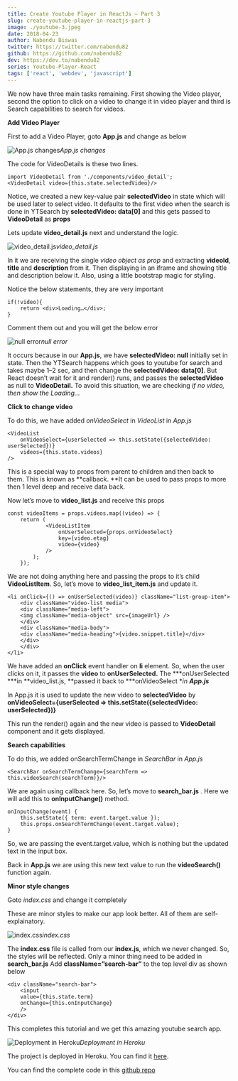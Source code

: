 ```yaml
---
title: Create Youtube Player in ReactJs — Part 3
slug: create-youtube-player-in-reactjs-part-3
image: ./youtube-3.jpeg
date: 2018-04-23
author: Nabendu Biswas
twitter: https://twitter.com/nabendu82
github: https://github.com/nabendu82
dev: https://dev.to/nabendu82
series: Youtube-Player-React
tags: ['react', 'webdev', 'javascript']
---
```


We now have three main tasks remaining. First showing the Video player, second the option to click on a video to change it in video player and third is Search capabilities to search for videos.

**Add Video Player**

First to add a Video Player, goto **App.js** and change as below

![App.js changes](https://ik.imagekit.io/thewebdev/Youtube-React/3/1_qDcMMVnbq0.png)*App.js changes*

The code for VideoDetails is these two lines.

<div className={styles.code__block}>

```
import VideoDetail from './components/video_detail';
<VideoDetail video={this.state.selectedVideo}/>
```
</div>

Notice, we created a new key-value pair **selectedVideo** in state which will be used later to select video. It defaults to the first video when the search is done in YTSearch by **selectedVideo: data[0]** and this gets passed to **VideoDetail** as **props**

Lets update **video_detail.js** next and understand the logic.

![video_detail.js](https://ik.imagekit.io/thewebdev/Youtube-React/3/2_w_9ZYn6Puk.png)*video_detail.js*

In it we are receiving the single *video object as prop* and extracting **videoId**, **title** and **description** from it. Then displaying in an iframe and showing title and description below it. Also, using a little bootstrap magic for styling.

Notice the below statements, they are very important

<div className={styles.code__block}>

```
if(!video){
    return <div>Loading…</div>;
}
```

</div>

Comment them out and you will get the below error

![null error](https://ik.imagekit.io/thewebdev/Youtube-React/3/3_-c2sgWVhm.png)*null error*

It occurs because in our **App.js**, we have **selectedVideo: null** initially set in state. Then the YTSearch happens which goes to youtube for search and takes maybe 1–2 sec, and then change the **selectedVideo: data[0]**.
But React doesn’t wait for it and render() runs, and passes the **selectedVideo** as null to **VideoDetail.**
To avoid this situation, we are checking *if no video, then show the Loading…*

**Click to change video**

To do this, we have added *onVideoSelect* in *VideoList* in *App.js*

<div className={styles.code__block}>

```
<VideoList
    onVideoSelect={userSelected => this.setState({selectedVideo: userSelected})}
    videos={this.state.videos}
/>
```
</div>

This is a special way to props from parent to children and then back to them. This is known as **callback. **It can be used to pass props to more then 1 level deep and receive data back.

Now let’s move to **video_list.js** and receive this props

<div className={styles.code__block}>

```
const videoItems = props.videos.map((video) => {
    return (
            <VideoListItem
                onUserSelected={props.onVideoSelect}
                key={video.etag}
                video={video}
            />
        );
    });
```
</div>

We are not doing anything here and passing the props to it’s child **VideoListItem**. So, let’s move to **video_list_item.js** and update it.

<div className={styles.code__block}>

```
<li onClick={() => onUserSelected(video)} className="list-group-item">
    <div className="video-list media">
    <div className="media-left">
    <img className="media-object" src={imageUrl} />
    </div>
    <div className="media-body">
    <div className="media-heading">{video.snippet.title}</div>
    </div>
    </div>
</li>
```

</div>

We have added an **onClick** event handler on **li** element. So, when the user clicks on it, it passes the **video** to **onUserSelected.**
The ***onUserSelected ***in **video_list.js, **passed it back to ***onVideoSelect **in **App.js***

In App.js it is used to update the new video to **selectedVideo** by **onVideoSelect={userSelected => this.setState({selectedVideo: userSelected})}**

This run the render() again and the new video is passed to **VideoDetail** component and it gets displayed.

**Search capabilities**

To do this, we added onSearchTermChange in *SearchBar* in *App.js*

<div className={styles.code__block}>

```
<SearchBar onSearchTermChange={searchTerm => this.videoSearch(searchTerm)}/>
```

</div>


We are again using callback here. So, let’s move to **search_bar.js** . Here we will add this to **onInputChange()** method.

<div className={styles.code__block}>

```
onInputChange(event) {
    this.setState({ term: event.target.value });
    this.props.onSearchTermChange(event.target.value);
}
```

</div>

So, we are passing the event.target.value, which is nothing but the updated text in the input box.

Back in **App.js** we are using this new text value to run the **videoSearch()** function again.

**Minor style changes**

Goto *index.css* and change it completely

These are minor styles to make our app look better. All of them are self-explainatory.

![index.css](https://ik.imagekit.io/thewebdev/Youtube-React/3/4_PYfZOEhjk8.png)*index.css*

The **index.css** file is called from our **index.js**, which we never changed. So, the styles will be reflected. Only a minor thing need to be added in **search_bar.js**
Add **className=”search-bar”** to the top level div as shown below

<div className={styles.code__block}>

```
<div className="search-bar">
    <input
    value={this.state.term}
    onChange={this.onInputChange}
    />
</div>
```

</div>

This completes this tutorial and we get this amazing youtube search app.

![Deployment in Heroku](https://ik.imagekit.io/thewebdev/Youtube-React/3/5_kNM9EpnNc.png)*Deployment in Heroku*

The project is deployed in Heroku. You can find it [here](https://nameless-dusk-36203.herokuapp.com/).

You can find the complete code in this [github repo](https://github.com/nabendu82/youtube-player)

